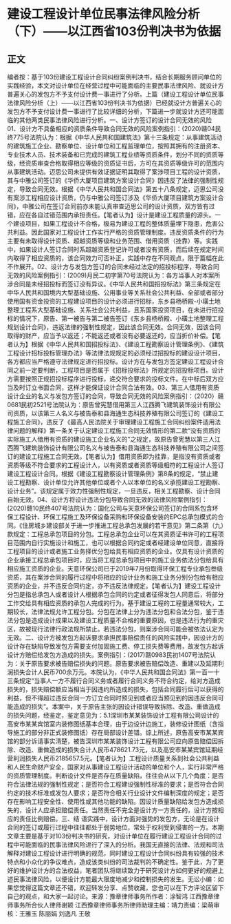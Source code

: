 # 建设工程设计单位民事法律风险分析（下）——以江西省103份判决书为依据
## 正文
编者按：基于103份建设工程设计合同纠纷案例判决书，结合长期服务顾问单位的实践经验，本文对设计单位在经营过程中可能面临的主要民事法律风险、就设计方普遍关心的发包方不予支付设计费一事进行了分析。上篇（建设工程设计单位民事法律风险分析（上）——以江西省103份判决书为依据）已经就设计方普遍关心的发包方不予支付设计费一事进行了比较详细的分析，下篇进一步就设计方还可能面临的其他两类民事法律风险进行分析。一、设计方签订的设计合同无效的风险01、设计方不具备相应的资质条件导致合同无效的风险案例指引：(2020)赣04民终775号法院认为：根据《中华人民共和国建筑法》第十三条规定：从事建筑活动的建筑施工企业、勘察单位、设计单位和工程监理单位，按照其拥有的注册资本、专业技术人员、技术装备和已完成的建筑工程业绩等资质条件，划分不同的资质等级，经资质审查合格取得相应等级的资质证书后，方可在其资质等级许可的范围内从事建筑活动。迈思公司未提供有效证据证明其取得了案涉项目工程的设计资质，其与中雅公司签订的《华侨大厦项目建筑方案设计合同》因违反了法律的强制性规定，导致合同无效。根据《中华人民共和国合同法》第五十八条规定，迈思公司没有案涉工程相应设计资质，仍与中雅公司签订涉及《华侨大厦项目建筑方案设计合同》，中雅公司在签订合同前亦未能认真审查迈思公司的设计资质，双方皆有过错，应在各自过错范围内承担责任。【笔者认为】设计是建设工程质量的源头。一个建设项目，如果工程设计不合格，极易为建设工程的整体质量埋下隐患，危害公共利益。因此国家对工程设计工作实行严格的资质管理制度。违反资质条件的行为主要有未取得设计资质、超越资质等级和业务范围、借用资质（挂靠）等。实践中，如果设计人签订合同时系超越资质登记许可或者没有资质，而后续在规定时间内取得了相应资质的，该合同效力可否补正，实践中存在不同观点，限于篇幅在此不作展开。02、设计方与发包方签订的合同未经过法定的招投标程序，导致合同无效的风险案例指引：(2009)月民二初字第70号法院认为：各方当事人对本案所涉合同是未经招投标而签订没有异议。《中华人民共和国招投标法》第三条规定在中华人民共和国境内大型基础设施、公用事业等关系社会公共利益、全部或者部分使用国有资金投资的工程建设项目的设计必须进行招标，东乡县杨桥殿-小璜土地整理工程系大型基础设施、关系社会公共利益，且系国家投资项目，在未进行招投标的情况下，原告、第一被告与第二被告签订《东乡县杨桥殿、小璜土地整理工程规划设计合同》，违返法律的强制性规定，因此该合同无效。合同无效，因该合同取得的财产，应当予以返还；不能返还或者没有必要返还的，应当折价补偿。【笔者认为】根据《中华人民共和国招投标法》、《建设工程勘察设计管理条例》、《建筑工程设计招标投标管理办法》等法律法规规定的必须经过招投标的建设设计项目，各方都应当严格遵守法律规定进行招投标。设计方在与发包方签定建设工程设计合同之前一定要判断，工程项目是否属于《招标投标法》所规定的招投标项目。设计方需要按照正规招投标程序进行投标，递交符合要求的投标文件。在中标后双方应当及时订立书面合同，这样才能保证设计合同合法有效。03、第三人借用有资质设计企业的名义与发包方签订的合同，导致合同无效的风险案例指引：（2020）赣0681民初2521号法院认为：原告曾宪慧借用第三人江西腾飞建筑装饰设计有限公司资质，以该第三人名义与被告泰和县海通生态科技养殖有限公司签订的《建设工程施工合同》，违反了《最高人民法院关于审理建设工程施工合同纠纷案件适用法律问题的解释》第一条关于认定建设工程施工合同无效情形的第二款“没有资质的实际施工人借用有资质的建设施工企业名义的"之规定，故原告曾宪慧以第三人江西腾飞建筑装饰设计有限公司名义与被告泰和县海通生态科技养殖有限公司之间签订的建设工程施工合同无效。【笔者认为】借用资质即为挂靠，是指没有资质或者资质等级不符合要求的工程设计人，以有资质或者资质等级相符的工程设计人签订建设工程设计合同。根据《建设工程勘察设计管理条例》第8条的规定，“禁止建设工程勘察、设计单位允许其他单位或者个人以本单位的名义承揽建设工程勘察、设计业务”。该规定属于效力性强制性规定，一旦违反，相关工程勘察、设计合同自始无效。04、设计方将设计违法分包导致合同无效的法律风险案例指引：(2020)赣10民终407号法院认为：国化公司与天意环保公司签订的合同系包含环保工程设计、环保工程施工及环保设备采购和环保设备安装的EPC总承包模式的合同。《住房城乡建设部关于进一步推进工程总承包发展的若干意见》第二条第（九）款规定：工程总承包项目的分包。工程总承包企业可以在其资质证书许可的工程项目范围内自行实施设计和施工，也可以根据合同约定或者经建设单位同意，直接将工程项目的设计或者施工业务择优分包给具有相应资质的企业。仅具有设计资质的企业承接工程总承包项目时，应当将工程总承包项目中的施工业务依法分包给具有相应施工资质的企业。天意环保公司已于2019年7月份取得环保工程专业承包叁级资质，其在案涉合同的履行过程中将相应的设计业务和施工业务分别分包给有相应资质的企业，并不违反合同约定，亦不违反法律规定。【笔者认为】建设工程设计分包是指总承包人或者设计人根据承包合同的约定或者征得发包人同意后，将部分工作交给具有相应资质的承包人完成的行为。基于建设工程的工程量通常较大，工期较长，法律法规允许工程分包。分包在法律上分为违法分包和合法分包，鉴于违法分包是造成设计成果以及建设工程质量不合格的重要原因，也是违法行为的重灾区，故被现行法律行政法规所禁止。若违法分包，则案涉合同可能会被依法认定为无效。二、设计方被发包方起诉要求承担民事赔偿责任的风险实践中，因设计方的设计存在缺陷导致发包方需要支付加固施工费、停工损失费等费用，故发包方起诉设计方赔偿给发包方造成的损失。案例指引：(2017)赣0983民初1407号法院认为：关于原告要求被告赔偿损失的问题。原告要求被告赔偿改造、重建以及延期利润损失合计人民币700余万元。本院认为，《中华人民共和国合同法》第一百一十三条规定“当事人一方不履行合同义务或者履行合同义务不符合约定，给对方造成损失的，损失赔偿额应当相当于因违约所造成的损失，包括合同履行后可以获得的利益，但不得超过违反合同一方订立合同时预见到或者应当预见到的因违反合同可能造成的损失”。本案中，关于原告主张的因设计错误导致拆除、改造、重做造成的损失问题，经鉴定，鉴定意见为：5.1深圳市某某装饰设计工程有限公司设计的高安市某某宾馆室内装修图纸基本合理，由于边设计边施工，装修设计图纸（含指导施工的部分非正式装修图纸）存在局部设计差错。综上所述，原告高安市某某宾馆的部分诉请事实清楚，被告深圳市某某装饰设计工程有限公司应向原告赔偿因拆除、改造、重做造成的损失合计人民币478621.73元，以及高安市某某宾馆延期经营利润损失人民币2185657.5元。【笔者认为】工程设计质量关系到社会公共利益和人民生命财产安全，国家对从事建设工程设计活动的单位和个人，实行非常严格的资质管理制度。判断设计文件是否存在质量缺陷，往往会从以下几个角度：是否符合法律法规的强制性规定；是否符合工程建设强制性标准的要求；是否符合合同约定的技术标准或发包人要求；是否符合相关行业设计文件编制深度的规定；是否存在影响工程安全性、使用性或其他功能的缺陷。因设计质量缺陷给发包方造成损失的，设计人应承担赔偿责任。当然责任不完全是设计方一方责任的，设计方按相应的责任比例赔偿。三、结   语实践中，设计方面对强势的发包方，无论是在设计合同的签订或履行过程中往往都处于弱势地位，常处于权利受到侵害的一方。本期文章主要是基于对103份判决书的研究，对设计单位在履行建设工程设计合同的过程中可能面临的民事法律风险进行了深入的分析。我国无直接的法律、法规和司法解释对建设工程设计进行明确的规范，同时建设工程设计合同纠纷具有较强的技术特点和小众化的争议难点，造成该类纠纷的司法裁判的不确定性。鉴于此，为了更好的维护设计方的合法权益，笔者团队将继续致力于研究设计方如何更好的规避上述民事法律风险，以便设计方能最大限度地减少和控制损失的发生。无讼小编：如果您觉得这篇文章还不错，欢迎转发分享、点赞收藏，您也可以在下方评论区留下自己的观点，和大家一起讨论。来源：豫章律师事务所作者：涂智鸿 江西豫章律师事务所合伙人律师谢颖 江西豫章律师事务所律师助理主编：靖力责编：梁萌审核：王雅玉 陈丽娟 刘逸凡 王敬